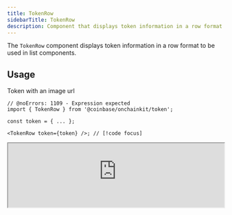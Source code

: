 ```yaml
---
title: TokenRow
sidebarTitle: TokenRow
description: Component that displays token information in a row format
---
```


The `TokenRow` component displays token information in a row format to be used in list components.

## Usage

Token with an image url

```tsx
// @noErrors: 1109 - Expression expected
import { TokenRow } from '@coinbase/onchainkit/token';

const token = { ... };

<TokenRow token={token} />; // [!code focus]
```

<iframe
  src="https://684b5e62b1ff46bc5bf83966-aijszlfakk.chromatic.com/iframe.html?args=&id=onchainkit-token-row--default&viewMode=story&dark=true&hero=true"
  width="100%"
  height="auto"
/>

Token without an image url

```tsx
// @noErrors: 1109 - Expression expected
import { TokenRow } from '@coinbase/onchainkit/token';

const token = { ... };

<TokenRow token={token} />; // [!code focus]
```

<iframe
  src="https://684b5e62b1ff46bc5bf83966-aijszlfakk.chromatic.com/iframe.html?args=&id=onchainkit-token-row--null&viewMode=story&dark=true&hero=true"
  width="100%"
  height="auto"
/>

Token with an amount

```tsx
// @noErrors: 1109 - Expression expected
import { TokenRow } from '@coinbase/onchainkit/token';

const token = { ... };

<TokenRow token={token} amount="1000" />; // [!code focus]
<TokenRow token={token} amount="0.00234567" />; // [!code focus]
```

<iframe
  src="https://684b5e62b1ff46bc5bf83966-aijszlfakk.chromatic.com/iframe.html?args=&id=onchainkit-token-row--amount&viewMode=story&dark=true&hero=true"
  width="100%"
  height="auto"
/>

Variations with `hideImage` and `hideSymbol`

```tsx
// @noErrors: 1109 - Expression expected
import { TokenRow } from '@coinbase/onchainkit/token';

const token = { ... };

<TokenRow token={token} hideSymbol />; // [!code focus]
<TokenRow token={token} hideImage />; // [!code focus]
<TokenRow token={token} hideSymbol hideImage />; // [!code focus]
```

<iframe
  src="https://684b5e62b1ff46bc5bf83966-aijszlfakk.chromatic.com/iframe.html?args=&id=onchainkit-token-row--hide-symbol&viewMode=story&dark=true&hero=true"
  width="100%"
  height="auto"
/>

## Props

### TokenRowProps

```ts
type TokenRowProps = {
  amount?: string; // Token amount
  className?: string;
  hideImage?: boolean;
  hideSymbol?: boolean;
  onClick?: (token: Token) => void; // Component on click handler
  token: Token; // Rendered token
  as?: React.ElementType;
};
```
